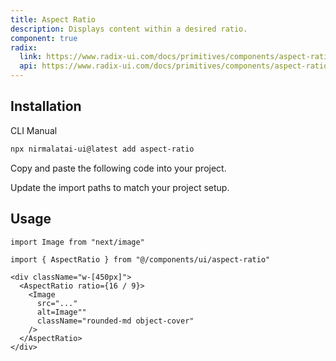 ```yaml
---
title: Aspect Ratio
description: Displays content within a desired ratio.
component: true
radix:
  link: https://www.radix-ui.com/docs/primitives/components/aspect-ratio
  api: https://www.radix-ui.com/docs/primitives/components/aspect-ratio#api-reference
---
```


<ComponentPreview name="aspect-ratio-demo" />

## Installation

<Tabs defaultValue="cli">

<TabsList>
  <TabsTrigger value="cli">CLI</TabsTrigger>
  <TabsTrigger value="manual">Manual</TabsTrigger>
</TabsList>
<TabsContent value="cli">

```bash
npx nirmalatai-ui@latest add aspect-ratio
```

</TabsContent>

<TabsContent value="manual">

<Steps>

<Step>Copy and paste the following code into your project.</Step>

<ComponentSource name="aspect-ratio" />

<Step>Update the import paths to match your project setup.</Step>

</Steps>

</TabsContent>

</Tabs>

## Usage

```tsx
import Image from "next/image"

import { AspectRatio } from "@/components/ui/aspect-ratio"
```

```tsx
<div className="w-[450px]">
  <AspectRatio ratio={16 / 9}>
    <Image
      src="..."
      alt=Image""
      className="rounded-md object-cover"
    />
  </AspectRatio>
</div>
```
